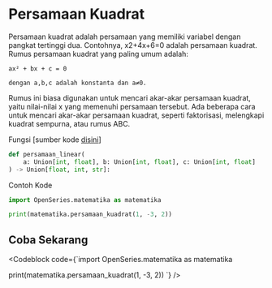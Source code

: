 
# Persamaan Kuadrat

Persamaan kuadrat adalah persamaan yang memiliki variabel dengan pangkat tertinggi dua. Contohnya, x2+4x+6=0 adalah persamaan kuadrat.
Rumus persamaan kuadrat yang paling umum adalah:

```
ax² + bx + c = 0
```

`dengan a,b,c adalah konstanta dan a≠0.`


Rumus ini biasa digunakan untuk mencari akar-akar persamaan kuadrat, yaitu nilai-nilai x yang memenuhi persamaan tersebut. Ada beberapa cara untuk mencari akar-akar persamaan kuadrat, seperti faktorisasi, melengkapi kuadrat sempurna, atau rumus ABC.

Fungsi [sumber kode [disini](https://github.com/bellshade/OpenSeries/blob/11ea1de5b7cbb8fa09b8b8a1097e5913bb2bdd05/OpenSeries/matematika.py#L65)]

```python
def persamaan_linear(
    a: Union[int, float], b: Union[int, float], c: Union[int, float]
) -> Union[float, int, str]:
```

Contoh Kode

```python
import OpenSeries.matematika as matematika

print(matematika.persamaan_kuadrat(1, -3, 2))
```

## Coba Sekarang

<Codeblock code={`import OpenSeries.matematika as matematika

print(matematika.persamaan_kuadrat(1, -3, 2))
`} />
